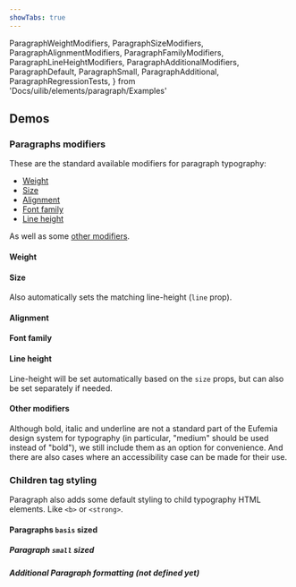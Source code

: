 ```yaml
---
showTabs: true
---
```


  ParagraphWeightModifiers,
  ParagraphSizeModifiers,
  ParagraphAlignmentModifiers,
  ParagraphFamilyModifiers,
  ParagraphLineHeightModifiers,
  ParagraphAdditionalModifiers,
  ParagraphDefault,
  ParagraphSmall,
  ParagraphAdditional,
  ParagraphRegressionTests,
} from 'Docs/uilib/elements/paragraph/Examples'

## Demos

### Paragraphs modifiers

These are the standard available modifiers for paragraph typography:

- [Weight](#weight)
- [Size](#size)
- [Alignment](#alignment)
- [Font family](#font-family)
- [Line height](#line-height)

As well as some [other modifiers](#other-modifiers).

#### Weight

<ParagraphWeightModifiers />

#### Size

Also automatically sets the matching line-height (`line` prop).

<ParagraphSizeModifiers />

#### Alignment

<ParagraphAlignmentModifiers />

#### Font family

<ParagraphFamilyModifiers />

#### Line height

Line-height will be set automatically based on the `size` props, but can also be set separately if needed.

<ParagraphLineHeightModifiers />

#### Other modifiers

Although bold, italic and underline are not a standard part of the Eufemia design system for typography (in particular, "medium" should be used instead of "bold"), we still include them as an option for convenience. And there are also cases where an accessibility case can be made for their use.

<ParagraphAdditionalModifiers />

### Children tag styling

Paragraph also adds some default styling to child typography HTML elements. Like `<b>` or `<strong>`.

#### Paragraphs `basis` sized

<ParagraphDefault />

##### Paragraph `small` sized

<ParagraphSmall />

##### Additional Paragraph formatting (not defined yet)

<ParagraphAdditional />

<VisibleWhenVisualTest>
  <ParagraphRegressionTests />
</VisibleWhenVisualTest>
